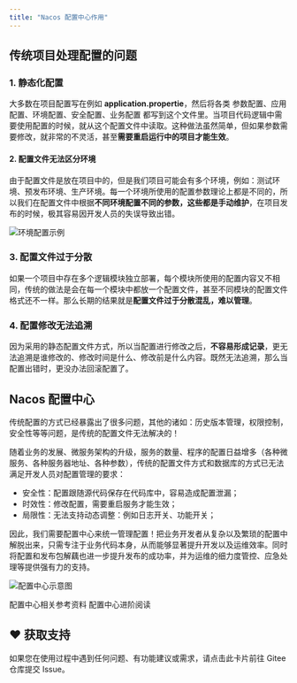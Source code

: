 ```yaml
---
title: "Nacos 配置中心作用"
---
```


## 传统项目处理配置的问题

### 1. 静态化配置

大多数在项目配置写在例如 **application.propertie**，然后将各类 参数配置、应用配置、环境配置、安全配置、业务配置 都写到这个文件里。当项目代码逻辑中需要使用配置的时候，就从这个配置文件中读取。这种做法虽然简单，但如果参数需要修改，就非常的不灵活，甚至**需要重启运行中的项目才能生效**。

#### 2. 配置文件无法区分环境

由于配置文件是放在项目中的，但是我们项目可能会有多个环境，例如：测试环境、预发布环境、生产环境。每一个环境所使用的配置参数理论上都是不同的，所以我们在配置文件中根据**不同环境配置不同的参数，这些都是手动维护**，在项目发布的时候，极其容易因开发人员的失误导致出错。

![环境配置示例](/images/1600612946527-35ead177-2178-439c-8b32-ca7f8574299a.png)

### 3. 配置文件过于分散

如果一个项目中存在多个逻辑模块独立部署，每个模块所使用的配置内容又不相同，传统的做法是会在每一个模块中都放一个配置文件，甚至不同模块的配置文件格式还不一样。那么长期的结果就是**配置文件过于分散混乱，难以管理**。

### 4. 配置修改无法追溯

因为采用的静态配置文件方式，所以当配置进行修改之后，**不容易形成记录**，更无法追溯是谁修改的、修改时间是什么、修改前是什么内容。既然无法追溯，那么当配置出错时，更没办法回滚配置了。

## Nacos 配置中心

<Note>
传统配置的方式已经暴露出了很多问题，其他的诸如：历史版本管理，权限控制，安全性等等问题，是传统的配置文件无法解决的！
</Note>

随着业务的发展、微服务架构的升级，服务的数量、程序的配置日益增多（各种微服务、各种服务器地址、各种参数），传统的配置文件方式和数据库的方式已无法满足开发人员对配置管理的要求：

- 安全性：配置跟随源代码保存在代码库中，容易造成配置泄漏；
- 时效性：修改配置，需要重启服务才能生效；
- 局限性：无法支持动态调整：例如日志开关、功能开关；

因此，我们需要配置中心来统一管理配置！把业务开发者从复杂以及繁琐的配置中解脱出来，只需专注于业务代码本身，从而能够显著提升开发以及运维效率。同时将配置和发布包解藕也进一步提升发布的成功率，并为运维的细力度管控、应急处理等提供强有力的支持。

![配置中心示意图](/images/1600613145744-4584849f-9695-4b56-98a9-2acf87397c94.png)

<Card title="参考资料" icon="link" href="https://zhuanlan.zhihu.com/p/66097586">
  配置中心相关参考资料
</Card>

<Card title="更多阅读" icon="link" href="https://zhuanlan.zhihu.com/p/58113078">
  配置中心进阶阅读
</Card>

## ♥️ 获取支持
<Card title="遇到问题？" horizontal icon="link" href="https://gitee.com/log4j/pig/issues">
  如果您在使用过程中遇到任何问题、有功能建议或需求，请点击此卡片前往 Gitee 仓库提交 Issue。
</Card>

